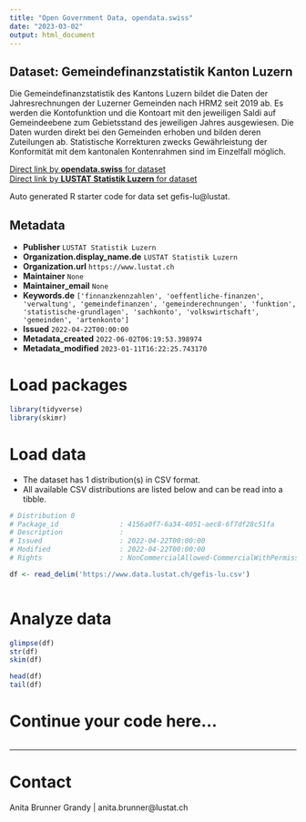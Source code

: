 ```yaml
---
title: "Open Government Data, opendata.swiss"
date: "2023-03-02"
output: html_document
---
```


## Dataset: Gemeindefinanzstatistik Kanton Luzern

Die Gemeindefinanzstatistik des Kantons Luzern bildet die Daten der Jahresrechnungen der Luzerner Gemeinden nach HRM2 seit 2019 ab. Es werden die Kontofunktion und die Kontoart mit den jeweiligen Saldi auf Gemeindeebene zum Gebietsstand des jeweiligen Jahres ausgewiesen. Die Daten wurden direkt bei den Gemeinden erhoben und bilden deren Zuteilungen ab. Statistische Korrekturen zwecks Gewährleistung der Konformität mit dem kantonalen Kontenrahmen sind im Einzelfall möglich.

[Direct link by **opendata.swiss** for dataset](https://opendata.swiss/de/dataset/gemeindefinanzstatistik-kanton-luzern)<br>
[Direct link by **LUSTAT Statistik Luzern** for dataset](https://www.lustat.ch/daten?stichwort=Gemeinderechnungen%20HRM2)

Auto generated R starter code for data set gefis-lu@lustat.

## Metadata

- **Publisher** `LUSTAT Statistik Luzern`
- **Organization.display_name.de** `LUSTAT Statistik Luzern`
- **Organization.url** `https://www.lustat.ch`
- **Maintainer** `None`
- **Maintainer_email** `None`
- **Keywords.de** `['finnanzkennzahlen', 'oeffentliche-finanzen', 'verwaltung', 'gemeindefinanzen', 'gemeinderechnungen', 'funktion', 'statistische-grundlagen', 'sachkonto', 'volkswirtschaft', 'gemeinden', 'artenkonto']`
- **Issued** `2022-04-22T00:00:00`
- **Metadata_created** `2022-06-02T06:19:53.398974`
- **Metadata_modified** `2023-01-11T16:22:25.743170`


# Load packages

```r

library(tidyverse)
library(skimr)

```

# Load data

-   The dataset has 1 distribution(s) in CSV format.
-   All available CSV distributions are listed below and can be read into a tibble.

```r

# Distribution 0
# Package_id               : 4156a0f7-6a34-4051-aec8-6f7df28c51fa
# Description              : 
# Issued                   : 2022-04-22T00:00:00
# Modified                 : 2022-04-22T00:00:00
# Rights                   : NonCommercialAllowed-CommercialWithPermission-ReferenceRequired

df <- read_delim('https://www.data.lustat.ch/gefis-lu.csv')



```

# Analyze data

```r

glimpse(df)
str(df)
skim(df)

head(df)
tail(df)

```

# Continue your code here...

```r

```

------------------------------------------------------------------------

# Contact

Anita Brunner Grandy | anita.brunner@lustat.ch
